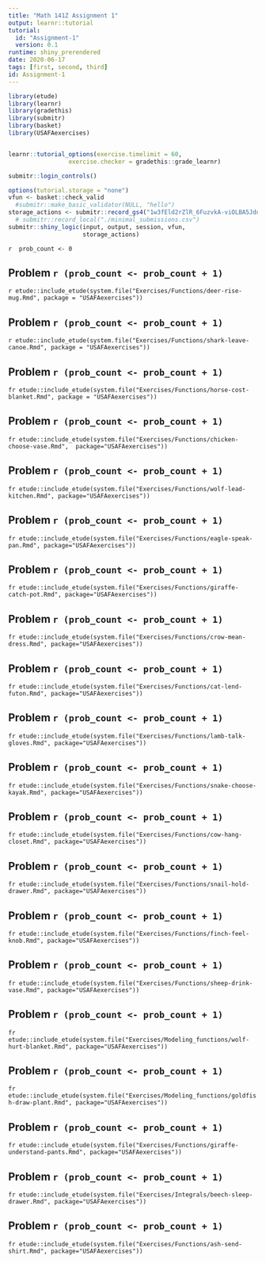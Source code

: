 ```yaml
---
title: "Math 141Z Assignment 1"
output: learnr::tutorial
tutorial:
  id: "Assignment-1"
  version: 0.1
runtime: shiny_prerendered
date: 2020-06-17
tags: [first, second, third]
id: Assignment-1
---
```


```r
library(etude)
library(learnr)
library(gradethis)
library(submitr)
library(basket)
library(USAFAexercises)


learnr::tutorial_options(exercise.timelimit = 60,
                 exercise.checker = gradethis::grade_learnr)
```

```r
submitr::login_controls()
```

```r
options(tutorial.storage = "none")
vfun <- basket::check_valid
  #submitr::make_basic_validator(NULL, "hello")
storage_actions <- submitr::record_gs4("1w3fEld2rZlR_6FuzvkA-viOLBA5JdqD3xHl-LuLX3-Y", "statprep.annie@gmail.com", vfun)
  # submitr::record_local("./minimal_submissions.csv")
submitr::shiny_logic(input, output, session, vfun,
                     storage_actions)
```


<!--  begin contents here -->

`r  prob_count <- 0`

## Problem `r (prob_count <- prob_count + 1)`

`r etude::include_etude(system.file("Exercises/Functions/deer-rise-mug.Rmd", package = "USAFAexercises"))`

## Problem `r (prob_count <- prob_count + 1)`

`r etude::include_etude(system.file("Exercises/Functions/shark-leave-canoe.Rmd", package = "USAFAexercises"))`

## Problem `r (prob_count <- prob_count + 1)`

`fr etude::include_etude(system.file("Exercises/Functions/horse-cost-blanket.Rmd", package = "USAFAexercises"))`

## Problem `r (prob_count <- prob_count + 1)`

`fr etude::include_etude(system.file("Exercises/Functions/chicken-choose-vase.Rmd",  package="USAFAexercises"))`

## Problem `r (prob_count <- prob_count + 1)`

`fr etude::include_etude(system.file("Exercises/Functions/wolf-lead-kitchen.Rmd", package="USAFAexercises"))`

## Problem `r (prob_count <- prob_count + 1)`

`fr etude::include_etude(system.file("Exercises/Functions/eagle-speak-pan.Rmd", package="USAFAexercises"))`

## Problem `r (prob_count <- prob_count + 1)`

`fr etude::include_etude(system.file("Exercises/Functions/giraffe-catch-pot.Rmd", package="USAFAexercises"))`

## Problem `r (prob_count <- prob_count + 1)`

`fr etude::include_etude(system.file("Exercises/Functions/crow-mean-dress.Rmd", package="USAFAexercises"))`

## Problem `r (prob_count <- prob_count + 1)`

`fr etude::include_etude(system.file("Exercises/Functions/cat-lend-futon.Rmd", package="USAFAexercises"))`

## Problem `r (prob_count <- prob_count + 1)`

`fr etude::include_etude(system.file("Exercises/Functions/lamb-talk-gloves.Rmd", package="USAFAexercises"))`

## Problem `r (prob_count <- prob_count + 1)`

`fr etude::include_etude(system.file("Exercises/Functions/snake-choose-kayak.Rmd", package="USAFAexercises"))`

## Problem `r (prob_count <- prob_count + 1)`

`fr etude::include_etude(system.file("Exercises/Functions/cow-hang-closet.Rmd", package="USAFAexercises"))`

## Problem `r (prob_count <- prob_count + 1)`

`fr etude::include_etude(system.file("Exercises/Functions/snail-hold-drawer.Rmd", package="USAFAexercises"))`

## Problem `r (prob_count <- prob_count + 1)`

`fr etude::include_etude(system.file("Exercises/Functions/finch-feel-knob.Rmd", package="USAFAexercises"))`

## Problem `r (prob_count <- prob_count + 1)`

`fr etude::include_etude(system.file("Exercises/Functions/sheep-drink-vase.Rmd", package="USAFAexercises"))`

## Problem `r (prob_count <- prob_count + 1)`

`fr etude::include_etude(system.file("Exercises/Modeling_functions/wolf-hurt-blanket.Rmd", package="USAFAexercises"))`

## Problem `r (prob_count <- prob_count + 1)`

`fr etude::include_etude(system.file("Exercises/Modeling_functions/goldfish-draw-plant.Rmd", package="USAFAexercises"))`

## Problem `r (prob_count <- prob_count + 1)`

`fr etude::include_etude(system.file("Exercises/Functions/giraffe-understand-pants.Rmd", package="USAFAexercises"))`

## Problem `r (prob_count <- prob_count + 1)`

`fr etude::include_etude(system.file("Exercises/Integrals/beech-sleep-drawer.Rmd", package="USAFAexercises"))`

## Problem `r (prob_count <- prob_count + 1)`

`fr etude::include_etude(system.file("Exercises/Functions/ash-send-shirt.Rmd", package="USAFAexercises"))`
